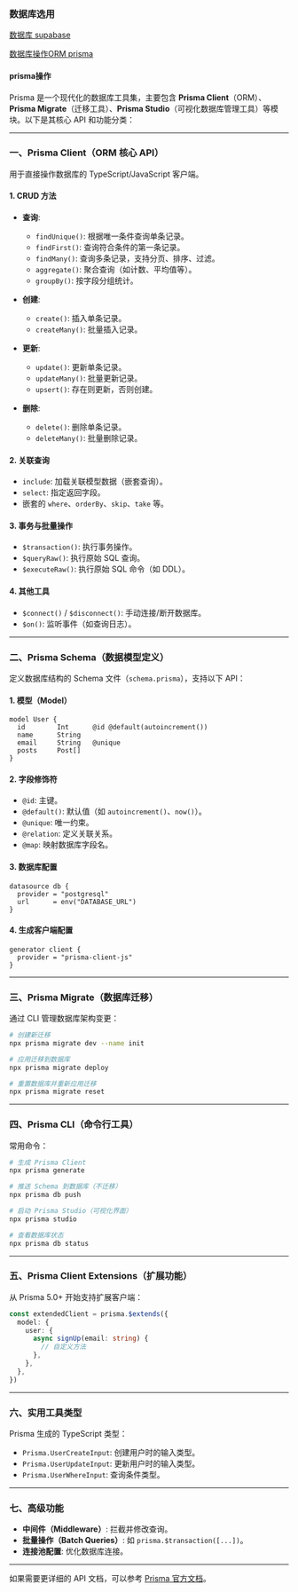 ### 数据库选用

[数据库 supabase](https://supabase.com)

[数据库操作ORM prisma](https://www.prisma.io/docs)

#### prisma操作

Prisma 是一个现代化的数据库工具集，主要包含 **Prisma Client**（ORM）、**Prisma Migrate**（迁移工具）、**Prisma Studio**（可视化数据库管理工具）等模块。以下是其核心 API 和功能分类：

---

### 一、**Prisma Client（ORM 核心 API）**

用于直接操作数据库的 TypeScript/JavaScript 客户端。

#### 1. **CRUD 方法**

- **查询**:

  - `findUnique()`: 根据唯一条件查询单条记录。
  - `findFirst()`: 查询符合条件的第一条记录。
  - `findMany()`: 查询多条记录，支持分页、排序、过滤。
  - `aggregate()`: 聚合查询（如计数、平均值等）。
  - `groupBy()`: 按字段分组统计。

- **创建**:

  - `create()`: 插入单条记录。
  - `createMany()`: 批量插入记录。

- **更新**:

  - `update()`: 更新单条记录。
  - `updateMany()`: 批量更新记录。
  - `upsert()`: 存在则更新，否则创建。

- **删除**:
  - `delete()`: 删除单条记录。
  - `deleteMany()`: 批量删除记录。

#### 2. **关联查询**

- `include`: 加载关联模型数据（嵌套查询）。
- `select`: 指定返回字段。
- 嵌套的 `where`、`orderBy`、`skip`、`take` 等。

#### 3. **事务与批量操作**

- `$transaction()`: 执行事务操作。
- `$queryRaw()`: 执行原始 SQL 查询。
- `$executeRaw()`: 执行原始 SQL 命令（如 DDL）。

#### 4. **其他工具**

- `$connect()` / `$disconnect()`: 手动连接/断开数据库。
- `$on()`: 监听事件（如查询日志）。

---

### 二、**Prisma Schema（数据模型定义）**

定义数据库结构的 Schema 文件（`schema.prisma`），支持以下 API：

#### 1. **模型（Model）**

```prisma
model User {
  id        Int      @id @default(autoincrement())
  name      String
  email     String   @unique
  posts     Post[]
}
```

#### 2. **字段修饰符**

- `@id`: 主键。
- `@default()`: 默认值（如 `autoincrement()`、`now()`）。
- `@unique`: 唯一约束。
- `@relation`: 定义关联关系。
- `@map`: 映射数据库字段名。

#### 3. **数据库配置**

```prisma
datasource db {
  provider = "postgresql"
  url      = env("DATABASE_URL")
}
```

#### 4. **生成客户端配置**

```prisma
generator client {
  provider = "prisma-client-js"
}
```

---

### 三、**Prisma Migrate（数据库迁移）**

通过 CLI 管理数据库架构变更：

```bash
# 创建新迁移
npx prisma migrate dev --name init

# 应用迁移到数据库
npx prisma migrate deploy

# 重置数据库并重新应用迁移
npx prisma migrate reset
```

---

### 四、**Prisma CLI（命令行工具）**

常用命令：

```bash
# 生成 Prisma Client
npx prisma generate

# 推送 Schema 到数据库（不迁移）
npx prisma db push

# 启动 Prisma Studio（可视化界面）
npx prisma studio

# 查看数据库状态
npx prisma db status
```

---

### 五、**Prisma Client Extensions（扩展功能）**

从 Prisma 5.0+ 开始支持扩展客户端：

```typescript
const extendedClient = prisma.$extends({
  model: {
    user: {
      async signUp(email: string) {
        // 自定义方法
      },
    },
  },
})
```

---

### 六、**实用工具类型**

Prisma 生成的 TypeScript 类型：

- `Prisma.UserCreateInput`: 创建用户时的输入类型。
- `Prisma.UserUpdateInput`: 更新用户时的输入类型。
- `Prisma.UserWhereInput`: 查询条件类型。

---

### 七、**高级功能**

- **中间件（Middleware）**: 拦截并修改查询。
- **批量操作（Batch Queries）**: 如 `prisma.$transaction([...])`。
- **连接池配置**: 优化数据库连接。

---

如果需要更详细的 API 文档，可以参考 [Prisma 官方文档](https://www.prisma.io/docs/reference/api-reference/prisma-client-reference)。

